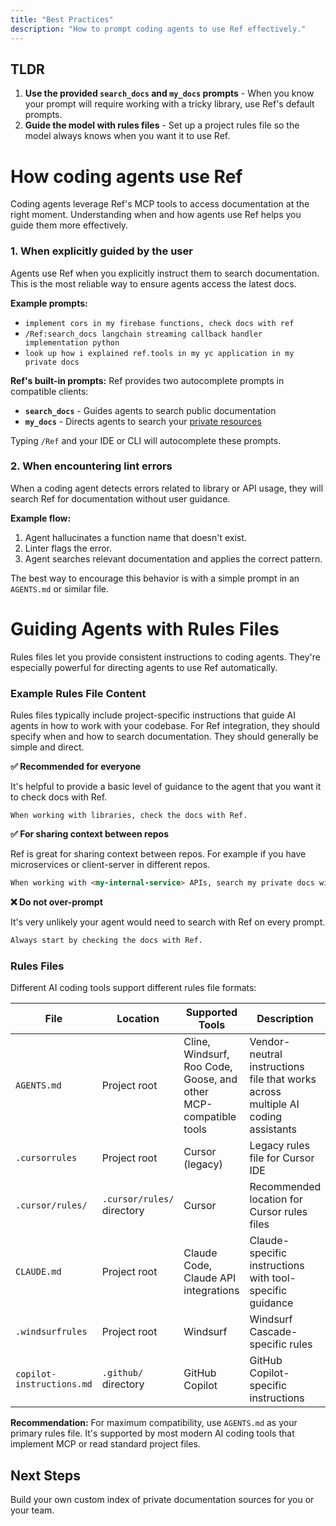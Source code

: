 ```yaml
---
title: "Best Practices"
description: "How to prompt coding agents to use Ref effectively."
---
```


## TLDR

1. **Use the provided `search_docs` and `my_docs` prompts** - When you know your prompt will require working with a tricky library, use Ref's default prompts.
2. **Guide the model with rules files** - Set up a project rules file so the model always knows when you want it to use Ref.

# How coding agents use Ref

Coding agents leverage Ref's MCP tools to access documentation at the right moment. Understanding when and how agents use Ref helps you guide them more effectively.

### 1. When explicitly guided by the user

Agents use Ref when you explicitly instruct them to search documentation. This is the most reliable way to ensure agents access the latest docs.

**Example prompts:**
- `implement cors in my firebase functions, check docs with ref`
- `/Ref:search_docs langchain streaming callback handler implementation python`
- `look up how i explained ref.tools in my yc application in my private docs`

**Ref's built-in prompts:**
Ref provides two autocomplete prompts in compatible clients:
- **`search_docs`** - Guides agents to search public documentation
- **`my_docs`** - Directs agents to search your [private resources](/resources)

Typing `/Ref` and your IDE or CLI will autocomplete these prompts.

### 2. When encountering lint errors

When a coding agent detects errors related to library or API usage, they will search Ref for documentation without user guidance.

**Example flow:**
1. Agent hallucinates a function name that doesn't exist. 
2. Linter flags the error.
3. Agent searches relevant documentation and applies the correct pattern.

The best way to encourage this behavior is with a simple prompt in an `AGENTS.md` or similar file.


# Guiding Agents with Rules Files

Rules files let you provide consistent instructions to coding agents. They're especially powerful for directing agents to use Ref automatically.

### Example Rules File Content

Rules files typically include project-specific instructions that guide AI agents in how to work with your codebase. For Ref integration, they should specify when and how to search documentation. They should generally be simple and direct.

**✅ Recommended for everyone**

It's helpful to provide a basic level of guidance to the agent that you want it to check docs with Ref.

```
When working with libraries, check the docs with Ref.
```

**✅ For sharing context between repos**

Ref is great for sharing context between repos. For example if you have microservices or client-server in different repos.

```markdown
When working with <my-internal-service> APIs, search my private docs with Ref.
```

**❌ Do not over-prompt**

It's very unlikely your agent would need to search with Ref on every prompt.

```markdown
Always start by checking the docs with Ref.
```


### Rules Files

Different AI coding tools support different rules file formats:

| File | Location | Supported Tools | Description |
|------|----------|-----------------|-------------|
| `AGENTS.md` | Project root | Cline, Windsurf, Roo Code, Goose, and other MCP-compatible tools | Vendor-neutral instructions file that works across multiple AI coding assistants |
| `.cursorrules` | Project root | Cursor (legacy) | Legacy rules file for Cursor IDE |
| `.cursor/rules/` | `.cursor/rules/` directory | Cursor | Recommended location for Cursor rules files |
| `CLAUDE.md` | Project root | Claude Code, Claude API integrations | Claude-specific instructions with tool-specific guidance |
| `.windsurfrules` | Project root | Windsurf | Windsurf Cascade-specific rules |
| `copilot-instructions.md` | `.github/` directory | GitHub Copilot | GitHub Copilot-specific instructions |

**Recommendation:** For maximum compatibility, use `AGENTS.md` as your primary rules file. It's supported by most modern AI coding tools that implement MCP or read standard project files.


## Next Steps

<Card icon="cubes" title="Add Private Resources" href="/resources/index" >
Build your own custom index of private documentation sources for you or your team.
</Card>


